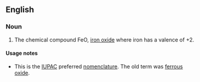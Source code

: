 ==English==
{{wikipedia}}

===Noun===
{{en-noun|head=[[iron]]([[II]]) [[oxide]]|-}}

# {{context|chemistry}} The chemical compound FeO, [[iron oxide]] where iron has a valence of +2.

====Usage notes====
* This is the [[IUPAC]] preferred [[nomenclature]]. The old term was [[ferrous oxide]].